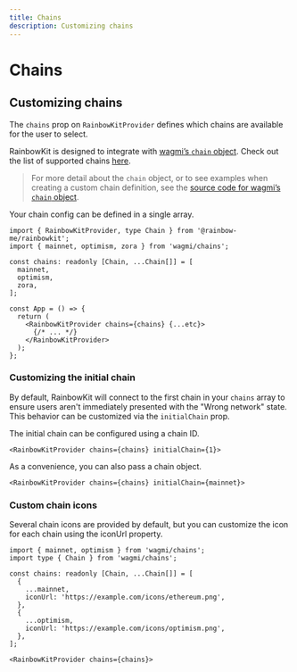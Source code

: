 ```yaml
---
title: Chains
description: Customizing chains
---
```


# Chains

## Customizing chains

The `chains` prop on `RainbowKitProvider` defines which chains are available for the user to select.

RainbowKit is designed to integrate with [wagmi’s `chain` object](https://wagmi.sh/react/api/chains). Check out the list of supported chains [here](https://wagmi.sh/react/api/chains#available-chains).

> For more detail about the `chain` object, or to see examples when creating a custom chain definition, see the [source code for wagmi’s `chain` object](https://github.com/wevm/wagmi/blob/rc/docs/react/api/chains.md).

Your chain config can be defined in a single array.

```tsx
import { RainbowKitProvider, type Chain } from '@rainbow-me/rainbowkit';
import { mainnet, optimism, zora } from 'wagmi/chains';

const chains: readonly [Chain, ...Chain[]] = [
  mainnet,
  optimism,
  zora,
];

const App = () => {
  return (
    <RainbowKitProvider chains={chains} {...etc}>
      {/* ... */}
    </RainbowKitProvider>
  );
};
```

### Customizing the initial chain

By default, RainbowKit will connect to the first chain in your `chains` array to ensure users aren't immediately presented with the "Wrong network" state. This behavior can be customized via the `initialChain` prop.

The initial chain can be configured using a chain ID.

```tsx
<RainbowKitProvider chains={chains} initialChain={1}>
```

As a convenience, you can also pass a chain object.

```tsx
<RainbowKitProvider chains={chains} initialChain={mainnet}>
```

### Custom chain icons

Several chain icons are provided by default, but you can customize the icon for each chain using the iconUrl property.

```tsx
import { mainnet, optimism } from 'wagmi/chains';
import type { Chain } from 'wagmi/chains';

const chains: readonly [Chain, ...Chain[]] = [
  {
    ...mainnet,
    iconUrl: 'https://example.com/icons/ethereum.png',
  },
  {
    ...optimism,
    iconUrl: 'https://example.com/icons/optimism.png',
  },
];

<RainbowKitProvider chains={chains}>
```
